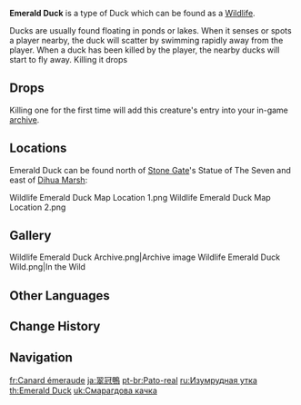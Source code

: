 {{Wildlife Infobox
|image    = Wildlife Emerald Duck Icon.png
|family   = Birds
|group    = Ducks
|location = 
|description = A quacking waterfowl. It lives around the rivers, lakes, and wetlands of Teyvat.<br>This wild duck with brilliant green feathers adorning its head and neck is especially sensitive to changes in the wind. It enjoys frolicking in areas of warm water.
}}
'''Emerald Duck''' is a type of Duck which can be found as a [[Wildlife]].

Ducks are usually found floating in ponds or lakes. When it senses or spots a player nearby, the duck will scatter by swimming rapidly away from the player. When a duck has been killed by the player, the nearby ducks will start to fly away. Killing it drops {{Item|Fowl|30|x=1}}

==Drops==
{{Card|Fowl|1}}

Killing one for the first time will add this creature's entry into your in-game [[archive]].

==Locations==
Emerald Duck can be found north of [[Stone Gate]]'s Statue of The Seven and east of [[Dihua Marsh]]:
<gallery>
Wildlife Emerald Duck Map Location 1.png
Wildlife Emerald Duck Map Location 2.png
</gallery>

==Gallery==
<gallery>
Wildlife Emerald Duck Archive.png|Archive image
Wildlife Emerald Duck Wild.png|In the Wild
</gallery>

==Other Languages==
{{Other Languages
|en      = Emerald Duck
|zhs     = 翠冠鸭
|zhs_rm  = Cuì Guān Yā
|zht     = 翠冠鴨
|zht_rm  = Cuì Guān Yā
|zh_tl   = Emerald Crown Duck
|ja      = 翠冠鴨
|ja_rm   = Suikan'ou{{Assumed}}
|ja_tl   = Green-Crowned Wild Duck
|ko      = 푸른 목 오리
|ko_tl   = Blue-Necked Duck
|es      = Ánade esmeralda
|es_tl   = Emerald Duck
|fr      = Canard émeraude
|fr_tl   = Emerald Duck
|ru      = Изумрудная утка
|ru_tl   = Emerald Duck
|th      = Emerald Duck
|vi      = Vịt
|vi_tl   = Duck
|de      = Grünhauptente
|de_tl   = Green Head Duck
|id      = Emerald Duck
|pt      = Pato-real
|pt_tl   = 
|tr      = Zümrüt Yeşili Ördek
|tr_tl   = Emerald  Green Duck
|it      = Anatra smeraldina
|it_tl   = 
}}

==Change History==
{{Change History|1.0}}

==Navigation==
{{Wildlife Navbox}}

[[fr:Canard émeraude]]
[[ja:翠冠鴨]]
[[pt-br:Pato-real]]
[[ru:Изумрудная утка]]
[[th:Emerald Duck]]
[[uk:Смарагдова качка]]
